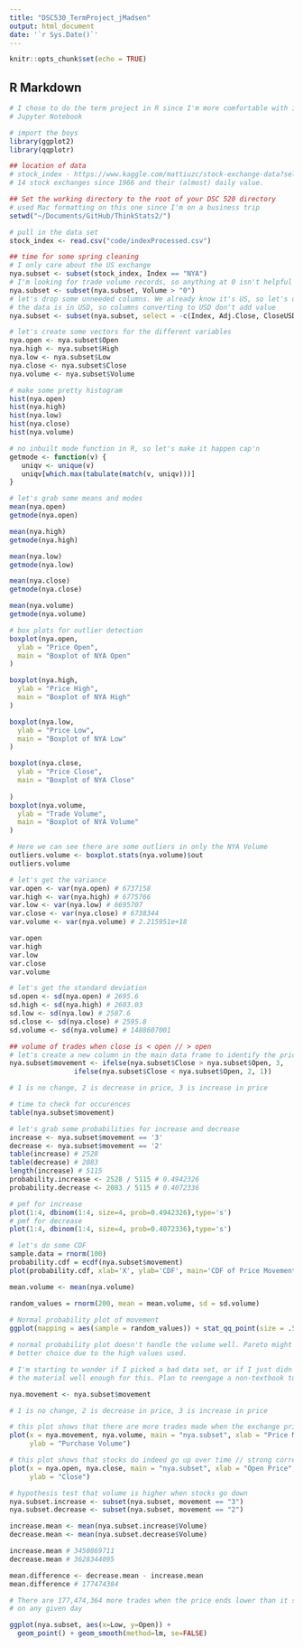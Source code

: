 ```yaml
---
title: "DSC530_TermProject_jMadsen"
output: html_document
date: '`r Sys.Date()`'
---
```


```r
knitr::opts_chunk$set(echo = TRUE)
```

## R Markdown

```r

# I chose to do the term project in R since I'm more comfortable with it over
# Jupyter Notebook

# import the boys
library(ggplot2)
library(qqplotr)

## location of data
# stock_index - https://www.kaggle.com/mattiuzc/stock-exchange-data?select=indexProcessed.csv
# 14 stock exchanges since 1966 and their (almost) daily value.

## Set the working directory to the root of your DSC 520 directory
# used Mac formatting on this one since I'm on a business trip
setwd("~/Documents/GitHub/ThinkStats2/")

# pull in the data set
stock_index <- read.csv("code/indexProcessed.csv")

## time for some spring cleaning
# I only care about the US exchange
nya.subset <- subset(stock_index, Index == "NYA")
# I'm looking for trade volume records, so anything at 0 isn't helpful for me.
nya.subset <- subset(nya.subset, Volume > "0")
# let's drop some unneeded columns. We already know it's US, so let's drop NYA
# the data is in USD, so columns converting to USD don't add value
nya.subset <- subset(nya.subset, select = -c(Index, Adj.Close, CloseUSD))

# let's create some vectors for the different variables
nya.open <- nya.subset$Open
nya.high <- nya.subset$High
nya.low <- nya.subset$Low
nya.close <- nya.subset$Close
nya.volume <- nya.subset$Volume

# make some pretty histogram
hist(nya.open)
hist(nya.high)
hist(nya.low)
hist(nya.close)
hist(nya.volume)

# no inbuilt mode function in R, so let's make it happen cap'n
getmode <- function(v) {
   uniqv <- unique(v)
   uniqv[which.max(tabulate(match(v, uniqv)))]
}

# let's grab some means and modes
mean(nya.open)
getmode(nya.open)

mean(nya.high)
getmode(nya.high)

mean(nya.low)
getmode(nya.low)

mean(nya.close)
getmode(nya.close)

mean(nya.volume)
getmode(nya.volume)

# box plots for outlier detection
boxplot(nya.open,
  ylab = "Price Open",
  main = "Boxplot of NYA Open"
)

boxplot(nya.high,
  ylab = "Price High",
  main = "Boxplot of NYA High"
)

boxplot(nya.low,
  ylab = "Price Low",
  main = "Boxplot of NYA Low"
)

boxplot(nya.close,
  ylab = "Price Close",
  main = "Boxplot of NYA Close"
  
)
boxplot(nya.volume,
  ylab = "Trade Volume",
  main = "Boxplot of NYA Volume"
)

# Here we can see there are some outliers in only the NYA Volume
outliers.volume <- boxplot.stats(nya.volume)$out
outliers.volume

# let's get the variance
var.open <- var(nya.open) # 6737158
var.high <- var(nya.high) # 6775766
var.low <- var(nya.low) # 6695707
var.close <- var(nya.close) # 6738344
var.volume <- var(nya.volume) # 2.215951e+18

var.open
var.high
var.low
var.close
var.volume

# let's get the standard deviation
sd.open <- sd(nya.open) # 2695.6
sd.high <- sd(nya.high) # 2603.03
sd.low <- sd(nya.low) # 2587.6
sd.close <- sd(nya.close) # 2595.8
sd.volume <- sd(nya.volume) # 1488607001

## volume of trades when close is < open // > open
# let's create a new column in the main data frame to identify the price movement
nya.subset$movement <- ifelse(nya.subset$Close > nya.subset$Open, 3,
                ifelse(nya.subset$Close < nya.subset$Open, 2, 1))

# 1 is no change, 2 is decrease in price, 3 is increase in price

# time to check for occurences
table(nya.subset$movement)

# let's grab some probabilities for increase and decrease
increase <- nya.subset$movement == '3'
decrease <- nya.subset$movement == '2'
table(increase) # 2528
table(decrease) # 2083
length(increase) # 5115
probability.increase <- 2528 / 5115 # 0.4942326
probability.decrease <- 2083 / 5115 # 0.4072336

# pmf for increase
plot(1:4, dbinom(1:4, size=4, prob=0.4942326),type='s')
# pmf for decrease
plot(1:4, dbinom(1:4, size=4, prob=0.4072336),type='s')

# let's do some CDF
sample.data = rnorm(100)
probability.cdf = ecdf(nya.subset$movement)
plot(probability.cdf, xlab='X', ylab='CDF', main='CDF of Price Movement')

mean.volume <- mean(nya.volume)

random_values = rnorm(200, mean = mean.volume, sd = sd.volume)
 
# Normal probability plot of movement
ggplot(mapping = aes(sample = random_values)) + stat_qq_point(size = .5) + xlab("sample values") + ylab("standard normal sample")

# normal probability plot doesn't handle the volume well. Pareto might have been a
# better choice due to the high values used.

# I'm starting to wonder if I picked a bad data set, or if I just didn't understand
# the material well enough for this. Plan to reengage a non-textbook tutorial series.

nya.movement <- nya.subset$movement

# 1 is no change, 2 is decrease in price, 3 is increase in price

# this plot shows that there are more trades made when the exchange price decreases
plot(x = nya.movement, nya.volume, main = "nya.subset", xlab = "Price Movement", 
     ylab = "Purchase Volume")

# this plot shows that stocks do indeed go up over time // strong correlation
plot(x = nya.open, nya.close, main = "nya.subset", xlab = "Open Price", 
     ylab = "Close")

# hypothesis test that volume is higher when stocks go down
nya.subset.increase <- subset(nya.subset, movement == "3")
nya.subset.decrease <- subset(nya.subset, movement == "2")

increase.mean <- mean(nya.subset.increase$Volume)
decrease.mean <- mean(nya.subset.decrease$Volume)

increase.mean # 3450869711
decrease.mean # 3628344095

mean.difference <- decrease.mean - increase.mean
mean.difference # 177474384

# There are 177,474,364 more trades when the price ends lower than it started
# on any given day

ggplot(nya.subset, aes(x=Low, y=Open)) + 
  geom_point() + geom_smooth(method=lm, se=FALSE)

```

